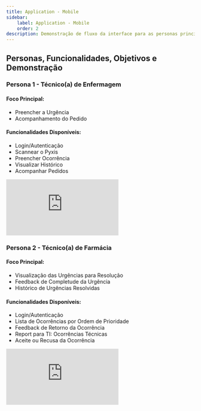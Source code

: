 ```yaml
---
title: Application - Mobile
sidebar:
    label: Application - Mobile
    order: 2
description: Demonstração de fluxo da interface para as personas principais do sistema. 
---
```


## Personas, Funcionalidades, Objetivos e Demonstração

### Persona 1 - Técnico(a) de Enfermagem
#### Foco Principal: 
- Preencher a Urgência
- Acompanhamento do Pedido

#### Funcionalidades Disponíveis:
- Login/Autenticação
- Scannear o Pyxis 
- Preencher Ocorrência
- Visualizar Histórico
- Acompanhar Pedidos

<iframe style={{ display: 'block', margin: 'auto', width: '100%', height: '50vh'}} src="https://www.youtube.com/embed/RvK0wyp4RY0?si=iLeFl3YWxOrFf7H5" title="YouTube video player" frameborder="0" allow="accelerometer; autoplay; clipboard-write; encrypted-media; gyroscope; picture-in-picture; web-share" referrerpolicy="strict-origin-when-cross-origin" allowfullscreen></iframe>

### Persona 2 - Técnico(a) de Farmácia
#### Foco Principal: 
- Visualização das Urgências para Resolução 
- Feedback de Completude da Urgência
- Histórico de Urgências Resolvidas

#### Funcionalidades Disponíveis:
- Login/Autenticação
- Lista de Ocorrências por Ordem de Prioridade
- Feedback de Retorno da Ocorrência
- Report para TI: Ocorrências Técnicas
- Aceite ou Recusa da Ocorrência

<iframe style={{ display: 'block', margin: 'auto', width: '100%', height: '50vh', }} src="https://www.youtube.com/embed/SVnybQ3jbx8?si=WOFr4nU2hmT9EKtd" title="YouTube video player" frameborder="0" allow="accelerometer; autoplay; clipboard-write; encrypted-media; gyroscope; picture-in-picture; web-share" referrerpolicy="strict-origin-when-cross-origin" allowfullscreen></iframe>
